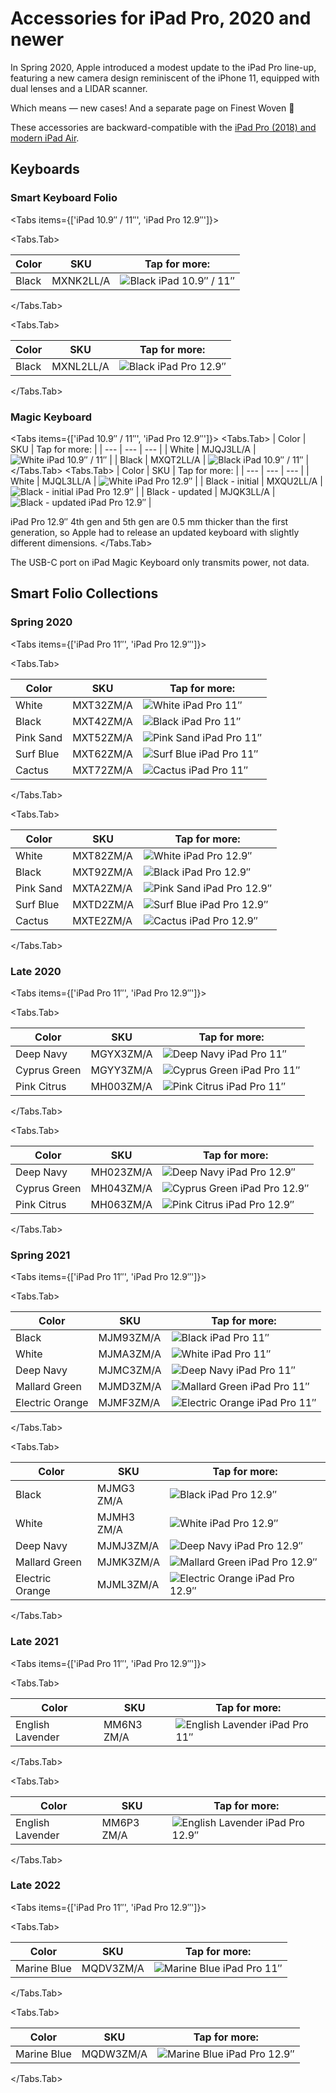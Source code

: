 
# Accessories for iPad Pro, 2020 and newer

In Spring 2020, Apple introduced a modest update to the iPad Pro line-up, featuring a new camera design reminiscent of the iPhone 11, equipped with dual lenses and a LIDAR scanner.

Which means — new cases! And a separate page on Finest Woven 🥲

These accessories are backward-compatible with the [iPad Pro (2018) and modern iPad Air](latest-ipad/ipad_pro2).

## Keyboards

### Smart Keyboard Folio

<Tabs
  items={['iPad 10.9″ / 11″', 'iPad Pro 12.9″']}>

<Tabs.Tab>

| Color | SKU | Tap for more: |
| --- | --- | --- |
| Black | MXNK2<wbr/>LL/A | <Link href="/latest-ipad/ipad-pro4/MXNK2"><img src="https://cloudfront.everycase.org/everypreview/MXNK2.webp" alt="Black iPad 10.9″ / 11″"/></Link> |

</Tabs.Tab>

<Tabs.Tab>

| Color | SKU | Tap for more: |
| --- | --- | --- |
| Black | MXNL2<wbr/>LL/A | <Link href="/latest-ipad/ipad-pro4/MXNL2"><img src="https://cloudfront.everycase.org/everypreview/MXNL2.webp" alt="Black iPad Pro 12.9″"/></Link> |

</Tabs.Tab>
</Tabs>

### Magic Keyboard

<Tabs items={['iPad 10.9″ / 11″', 'iPad Pro 12.9″']}>
      <Tabs.Tab>
    | Color | SKU | Tap for more: |
| --- | --- | --- |
| White | MJQJ3<wbr/>LL/A | <Link href="/latest-ipad/ipad-pro4/MJQJ3"><img src="https://cloudfront.everycase.org/everypreview/MJQJ3.webp" alt="White iPad 10.9″ / 11″"/></Link> |
| Black | MXQT2<wbr/>LL/A | <Link href="/latest-ipad/ipad-pro4/MXQT2"><img src="https://cloudfront.everycase.org/everypreview/MXQT2.webp" alt="Black iPad 10.9″ / 11″"/></Link> |
    </Tabs.Tab>
  <Tabs.Tab>
    | Color | SKU | Tap for more: |
| --- | --- | --- |
| White | MJQL3<wbr/>LL/A | <Link href="/latest-ipad/ipad-pro4/MJQL3"><img src="https://cloudfront.everycase.org/everypreview/MJQL3.webp" alt="White iPad Pro 12.9″"/></Link> |
| Black - initial | MXQU2<wbr/>LL/A | <Link href="/latest-ipad/ipad-pro4/MXQU2"><img src="https://cloudfront.everycase.org/everypreview/MXQU2.webp" alt="Black - initial iPad Pro 12.9″"/></Link> |
| Black - updated | MJQK3<wbr/>LL/A | <Link href="/latest-ipad/ipad-pro4/MJQK3"><img src="https://cloudfront.everycase.org/everypreview/MJQK3.webp" alt="Black - updated iPad Pro 12.9″"/></Link> |

iPad Pro 12.9″ 4th gen and 5th gen are 0.5 mm thicker than the first generation, so Apple had to release an updated keyboard with slightly different dimensions.
    </Tabs.Tab>
</Tabs>

The USB-C port on iPad Magic Keyboard only transmits power, not data.

## Smart Folio Collections

### Spring 2020

<Tabs
  items={['iPad Pro 11″', 'iPad Pro 12.9″']}>

<Tabs.Tab>

| Color | SKU | Tap for more: |
| --- | --- | --- |
| White | MXT32<wbr/>ZM/A | <Link href="/latest-ipad/ipad-pro4/MXT32"><img src="https://cloudfront.everycase.org/everypreview/MXT32.webp" alt="White iPad Pro 11″"/></Link> |
| Black | MXT42<wbr/>ZM/A | <Link href="/latest-ipad/ipad-pro4/MXT42"><img src="https://cloudfront.everycase.org/everypreview/MXT42.webp" alt="Black iPad Pro 11″"/></Link> |
| Pink Sand | MXT52<wbr/>ZM/A | <Link href="/latest-ipad/ipad-pro4/MXT52"><img src="https://cloudfront.everycase.org/everypreview/MXT52.webp" alt="Pink Sand iPad Pro 11″"/></Link> |
| Surf Blue | MXT62<wbr/>ZM/A | <Link href="/latest-ipad/ipad-pro4/MXT62"><img src="https://cloudfront.everycase.org/everypreview/MXT62.webp" alt="Surf Blue iPad Pro 11″"/></Link> |
| Cactus | MXT72<wbr/>ZM/A | <Link href="/latest-ipad/ipad-pro4/MXT72"><img src="https://cloudfront.everycase.org/everypreview/MXT72.webp" alt="Cactus iPad Pro 11″"/></Link> |

</Tabs.Tab>

<Tabs.Tab>

| Color | SKU | Tap for more: |
| --- | --- | --- |
| White | MXT82<wbr/>ZM/A | <Link href="/latest-ipad/ipad-pro4/MXT82"><img src="https://cloudfront.everycase.org/everypreview/MXT82.webp" alt="White iPad Pro 12.9″"/></Link> |
| Black | MXT92<wbr/>ZM/A | <Link href="/latest-ipad/ipad-pro4/MXT92"><img src="https://cloudfront.everycase.org/everypreview/MXT92.webp" alt="Black iPad Pro 12.9″"/></Link> |
| Pink Sand | MXTA2<wbr/>ZM/A | <Link href="/latest-ipad/ipad-pro4/MXTA2"><img src="https://cloudfront.everycase.org/everypreview/MXTA2.webp" alt="Pink Sand iPad Pro 12.9″"/></Link> |
| Surf Blue | MXTD2<wbr/>ZM/A | <Link href="/latest-ipad/ipad-pro4/MXTD2"><img src="https://cloudfront.everycase.org/everypreview/MXTD2.webp" alt="Surf Blue iPad Pro 12.9″"/></Link> |
| Cactus | MXTE2<wbr/>ZM/A | <Link href="/latest-ipad/ipad-pro4/MXTE2"><img src="https://cloudfront.everycase.org/everypreview/MXTE2.webp" alt="Cactus iPad Pro 12.9″"/></Link> |

</Tabs.Tab>
</Tabs>

### Late 2020

<Tabs
  items={['iPad Pro 11″', 'iPad Pro 12.9″']}>

<Tabs.Tab>

| Color | SKU | Tap for more: |
| --- | --- | --- |
| Deep Navy | MGYX3<wbr/>ZM/A | <Link href="/latest-ipad/ipad-pro4/MGYX3"><img src="https://cloudfront.everycase.org/everypreview/MGYX3.webp" alt="Deep Navy iPad Pro 11″"/></Link> |
| Cyprus Green | MGYY3<wbr/>ZM/A | <Link href="/latest-ipad/ipad-pro4/MGYY3"><img src="https://cloudfront.everycase.org/everypreview/MGYY3.webp" alt="Cyprus Green iPad Pro 11″"/></Link> |
| Pink Citrus | MH003<wbr/>ZM/A | <Link href="/latest-ipad/ipad-pro4/MH003"><img src="https://cloudfront.everycase.org/everypreview/MH003.webp" alt="Pink Citrus iPad Pro 11″"/></Link> |

</Tabs.Tab>

<Tabs.Tab>

| Color | SKU | Tap for more: |
| --- | --- | --- |
| Deep Navy | MH023<wbr/>ZM/A | <Link href="/latest-ipad/ipad-pro4/MH023"><img src="https://cloudfront.everycase.org/everypreview/MH023.webp" alt="Deep Navy iPad Pro 12.9″"/></Link> |
| Cyprus Green | MH043<wbr/>ZM/A | <Link href="/latest-ipad/ipad-pro4/MH043"><img src="https://cloudfront.everycase.org/everypreview/MH043.webp" alt="Cyprus Green iPad Pro 12.9″"/></Link> |
| Pink Citrus | MH063<wbr/>ZM/A | <Link href="/latest-ipad/ipad-pro4/MH063"><img src="https://cloudfront.everycase.org/everypreview/MH063.webp" alt="Pink Citrus iPad Pro 12.9″"/></Link> |

</Tabs.Tab>
</Tabs>

### Spring 2021

<Tabs
  items={['iPad Pro 11″', 'iPad Pro 12.9″']}>

<Tabs.Tab>

| Color | SKU | Tap for more: |
| --- | --- | --- |
| Black | MJM93<wbr/>ZM/A | <Link href="/latest-ipad/ipad-pro4/MJM93"><img src="https://cloudfront.everycase.org/everypreview/MJM93.webp" alt="Black iPad Pro 11″"/></Link> |
| White | MJMA3<wbr/>ZM/A | <Link href="/latest-ipad/ipad-pro4/MJMA3"><img src="https://cloudfront.everycase.org/everypreview/MJMA3.webp" alt="White iPad Pro 11″"/></Link> |
| Deep Navy | MJMC3<wbr/>ZM/A | <Link href="/latest-ipad/ipad-pro4/MJMC3"><img src="https://cloudfront.everycase.org/everypreview/MJMC3.webp" alt="Deep Navy iPad Pro 11″"/></Link> |
| Mallard Green | MJMD3<wbr/>ZM/A | <Link href="/latest-ipad/ipad-pro4/MJMD3"><img src="https://cloudfront.everycase.org/everypreview/MJMD3.webp" alt="Mallard Green iPad Pro 11″"/></Link> |
| Electric Orange | MJMF3<wbr/>ZM/A | <Link href="/latest-ipad/ipad-pro4/MJMF3"><img src="https://cloudfront.everycase.org/everypreview/MJMF3.webp" alt="Electric Orange iPad Pro 11″"/></Link> |

</Tabs.Tab>

<Tabs.Tab>

| Color | SKU | Tap for more: |
| --- | --- | --- |
| Black | MJMG3<wbr/>ZM/A | <Link href="/latest-ipad/ipad-pro4/MJMG3"><img src="https://cloudfront.everycase.org/everypreview/MJMG3.webp" alt="Black iPad Pro 12.9″"/></Link> |
| White | MJMH3<wbr/>ZM/A | <Link href="/latest-ipad/ipad-pro4/MJMH3"><img src="https://cloudfront.everycase.org/everypreview/MJMH3.webp" alt="White iPad Pro 12.9″"/></Link> |
| Deep Navy | MJMJ3<wbr/>ZM/A | <Link href="/latest-ipad/ipad-pro4/MJMJ3"><img src="https://cloudfront.everycase.org/everypreview/MJMJ3.webp" alt="Deep Navy iPad Pro 12.9″"/></Link> |
| Mallard Green | MJMK3<wbr/>ZM/A | <Link href="/latest-ipad/ipad-pro4/MJMK3"><img src="https://cloudfront.everycase.org/everypreview/MJMK3.webp" alt="Mallard Green iPad Pro 12.9″"/></Link> |
| Electric Orange | MJML3<wbr/>ZM/A | <Link href="/latest-ipad/ipad-pro4/MJML3"><img src="https://cloudfront.everycase.org/everypreview/MJML3.webp" alt="Electric Orange iPad Pro 12.9″"/></Link> |

</Tabs.Tab>
</Tabs>

### Late 2021

<Tabs
  items={['iPad Pro 11″', 'iPad Pro 12.9″']}>

<Tabs.Tab>

| Color | SKU | Tap for more: |
| --- | --- | --- |
| English Lavender | MM6N3<wbr/>ZM/A | <Link href="/latest-ipad/ipad-pro4/MM6N3"><img src="https://cloudfront.everycase.org/everypreview/MM6N3.webp" alt="English Lavender iPad Pro 11″"/></Link> |

</Tabs.Tab>

<Tabs.Tab>

| Color | SKU | Tap for more: |
| --- | --- | --- |
| English Lavender | MM6P3<wbr/>ZM/A | <Link href="/latest-ipad/ipad-pro4/MM6P3"><img src="https://cloudfront.everycase.org/everypreview/MM6P3.webp" alt="English Lavender iPad Pro 12.9″"/></Link> |

</Tabs.Tab>
</Tabs>

### Late 2022

<Tabs
  items={['iPad Pro 11″', 'iPad Pro 12.9″']}>

<Tabs.Tab>

| Color | SKU | Tap for more: |
| --- | --- | --- |
| Marine Blue | MQDV3<wbr/>ZM/A | <Link href="/latest-ipad/ipad-pro4/MQDV3"><img src="https://cloudfront.everycase.org/everypreview/MQDV3.webp" alt="Marine Blue iPad Pro 11″"/></Link> |

</Tabs.Tab>

<Tabs.Tab>

| Color | SKU | Tap for more: |
| --- | --- | --- |
| Marine Blue | MQDW3<wbr/>ZM/A | <Link href="/latest-ipad/ipad-pro4/MQDW3"><img src="https://cloudfront.everycase.org/everypreview/MQDW3.webp" alt="Marine Blue iPad Pro 12.9″"/></Link> |

</Tabs.Tab>
</Tabs>
